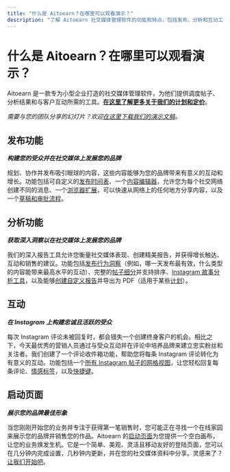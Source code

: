 ```yaml
---
title: "什么是 Aitoearn？在哪里可以观看演示？"
description: "了解 Aitoearn 社交媒体管理软件的功能和特点，包括发布、分析和互动工具"
---
```


# 什么是 Aitoearn？在哪里可以观看演示？

Aitoearn 是一款专为小型企业打造的社交媒体管理软件，为他们提供调度帖子、分析结果和与客户互动所需的工具。**[在这里了解更多关于我们的计划和定价](https://aitoearn.com/pricing)**。

*需要与您的团队分享的幻灯片？欢迎[在这里下载我们的演示文稿](https://share.aitoearn.com/NQuArLyB)。*

## 发布功能

***构建您的受众并在社交媒体上发展您的品牌***

规划、协作并发布吸引眼球的内容，这些内容能够为您的品牌带来有意义的互动和增长。功能包括可自定义的[发布时间表](https://aitoearn.helpscoutdocs.com/article/514-setting-up-您的-timezones-and-posting-schedules)、一个[内容编辑器](https://aitoearn.helpscoutdocs.com/article/642-scheduling-帖子)，允许您为每个社交网络创建不同的消息、一个[浏览器扩展](https://aitoearn.helpscoutdocs.com/article/653-aitoearn-browser-extension)，可以快速从网络上的任何地方分享内容，以及一个[草稿和审批流程](https://aitoearn.helpscoutdocs.com/article/665-managing-and-approving-draft-帖子)。

## 分析功能

***获取深入洞察以在社交媒体上发展您的品牌***

我们的深入报告工具允许您衡量社交媒体表现、创建精美报告，并获得增长触达、互动和销售的建议。功能包括[发布行为洞察](https://aitoearn.helpscoutdocs.com/article/530-answering-questions-about-您的-social-media-strategy)（例如，哪一天发布最有效，什么类型的内容能带来最高水平的互动）、完整的[帖子细分](https://aitoearn.helpscoutdocs.com/article/527-analyzing-您的-帖子-within-您的-分析功能-dashboard)并支持排序、[Instagram 故事分析工具](https://aitoearn.helpscoutdocs.com/article/528-analyzing-您的-Instagram-stories)，以及能够[创建自定义报告](https://aitoearn.helpscoutdocs.com/article/534-creating-custom-分析功能-reports)并导出为 PDF（适用于某些[计划](https://aitoearn.helpscoutdocs.com/article/595-功能-可用-on-each-aitoearn-plan)）。

## 互动

***在 Instagram 上构建忠诚且活跃的受众***

每次 Instagram 评论未被回复时，都会错失一个创建终身客户的机会。相比之下，今天最优秀的营销人员通过与受众互动并在评论中培养品牌来建立忠实粉丝和关注者。我们创建了一个评论收件箱功能，帮助您将每条 Instagram 评论转化为有意义的互动。功能包括一个[所有 Instagram 帖子的网格视图](https://aitoearn.helpscoutdocs.com/article/592-engaging-with-Facebook-and-Instagram-评论#h_01EP74F7715ZB5CBMVBHVQZ76C)，让您轻松回复每条评论、[情感标签](https://aitoearn.helpscoutdocs.com/article/593-understanding-labels-and-sentiments-何时-engaging-with-Facebook-and-Instagram-评论)，以及[快捷键](https://aitoearn.helpscoutdocs.com/article/592-engaging-with-Facebook-and-Instagram-评论#h_01HD22PJXZF7M7WA5H261XKQ78)。

## 启动页面

***展示您的品牌最佳形象***

当您刚刚开始您的业务并专注于获得第一笔销售时，您可能正在寻找一个在线家园来展示您的品牌并销售您的作品。Aitoearn 的[启动页面](https://aitoearn.com/启动-page)为您提供一个空白画布，让您的业务焕发生机。它是一个简单、美观、灵活且移动友好的登陆页面，您可以在几分钟内完成设置，几秒钟内更新，并在您的社交媒体资料中分享。灵感来了？[让我们开始吧](https://aitoearn.helpscoutdocs.com/article/664-using-启动-page-with-aitoearn)。
